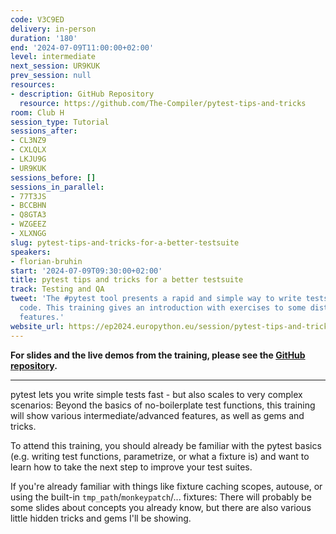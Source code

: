 ```yaml
---
code: V3C9ED
delivery: in-person
duration: '180'
end: '2024-07-09T11:00:00+02:00'
level: intermediate
next_session: UR9KUK
prev_session: null
resources:
- description: GitHub Repository
  resource: https://github.com/The-Compiler/pytest-tips-and-tricks
room: Club H
session_type: Tutorial
sessions_after:
- CL3NZ9
- CXLQLX
- LKJU9G
- UR9KUK
sessions_before: []
sessions_in_parallel:
- 77T3JS
- BCCBHN
- Q8GTA3
- WZGEEZ
- XLXNGG
slug: pytest-tips-and-tricks-for-a-better-testsuite
speakers:
- florian-bruhin
start: '2024-07-09T09:30:00+02:00'
title: pytest tips and tricks for a better testsuite
track: Testing and QA
tweet: 'The #pytest tool presents a rapid and simple way to write tests for your Python
  code. This training gives an introduction with exercises to some distinguishing
  features.'
website_url: https://ep2024.europython.eu/session/pytest-tips-and-tricks-for-a-better-testsuite
---
```


**For slides and the live demos from the training, please see the [GitHub repository](https://github.com/The-Compiler/pytest-tips-and-tricks).**

---

pytest lets you write simple tests fast - but also scales to very complex scenarios: Beyond the basics of no-boilerplate test functions, this training will show various intermediate/advanced features, as well as gems and tricks.

To attend this training, you should already be familiar with the pytest basics (e.g. writing test functions, parametrize, or what a fixture is) and want to learn how to take the next step to improve your test suites.

If you're already familiar with things like fixture caching scopes, autouse, or using the built-in `tmp_path`/`monkeypatch`/... fixtures: There will probably be some slides about concepts you already know, but there are also various little hidden tricks and gems I'll be showing.
